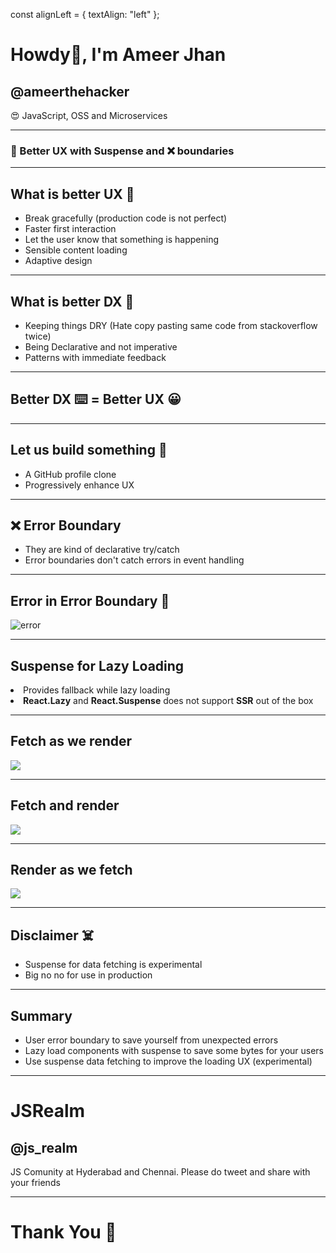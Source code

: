 
const alignLeft = { textAlign: "left" };

# Howdy:wave:, I'm Ameer Jhan
## @ameerthehacker
:heart_eyes: JavaScript, OSS and Microservices

---
### :microphone: Better UX with Suspense and :x: boundaries

---
## What is better UX :shrug:
<ul>
  <Appear>
    <li style={alignLeft}>Break gracefully (production code is not perfect)</li>
    <li style={alignLeft}>Faster first interaction</li>
    <li style={alignLeft}>Let the user know that something is happening</li>
    <li style={alignLeft}>Sensible content loading</li>
    <li style={alignLeft}>Adaptive design</li>
  </Appear>  
</ul>

---
## What is better DX :shrug:
<ul>
  <Appear>
    <li style={alignLeft}>Keeping things DRY (Hate copy pasting same code from stackoverflow twice)</li>
    <li style={alignLeft}>Being Declarative and not imperative</li>
    <li style={alignLeft}>Patterns with immediate feedback</li>
  </Appear>  
</ul>

---
## Better DX :keyboard: = Better UX :grinning:

---
## Let us build something :hammer:
<ul>
  <Appear>
    <li style={alignLeft}>A GitHub profile clone</li>
    <li style={alignLeft}>Progressively enhance UX</li>
  </Appear>  
</ul>

---
## :x: Error Boundary
<ul>
  <Appear>
    <li style={alignLeft}>They are kind of declarative try/catch</li>
    <li style={alignLeft}>Error boundaries don't catch errors in event handling</li>
  </Appear>  
</ul>

---
## Error in Error Boundary :shrug:
![error](./error.png)

---
## Suspense for Lazy Loading
<Appear>
  <li style={alignLeft}>Provides fallback while lazy loading</li>
  <li style={alignLeft}><strong>React.Lazy</strong> and <strong>React.Suspense</strong> does not support <strong>SSR</strong> out of the box</li>
</Appear>

---
## Fetch as we render
![](./fetch-as-render.png)

---
## Fetch and render
![](./fetch-and-render.png)

---
## Render as we fetch
![](./render-as-we-fetch.png)

---
## Disclaimer :skull_and_crossbones:
* Suspense for data fetching is experimental
* Big no no for use in production

---
## Summary
- User error boundary to save yourself from unexpected errors
- Lazy load components with suspense to save some bytes for your users
- Use suspense data fetching to improve the loading UX (experimental)

---
# JSRealm
## @js_realm
JS Comunity at Hyderabad and Chennai.
Please do tweet and share with your friends

---
# Thank You :pray:

